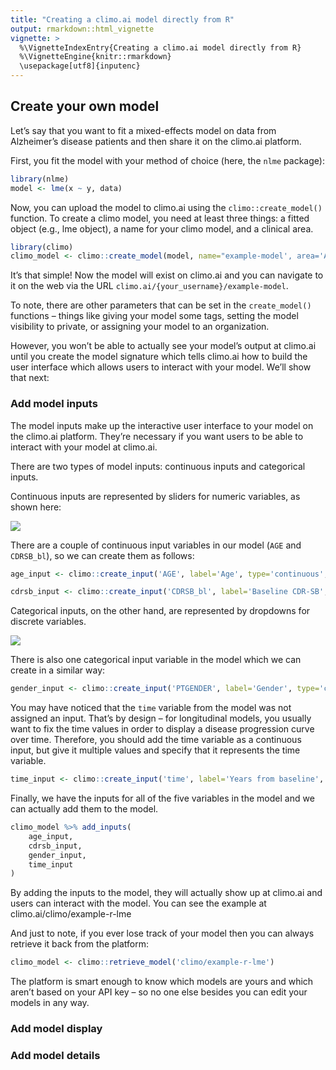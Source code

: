 ```yaml
---
title: "Creating a climo.ai model directly from R"
output: rmarkdown::html_vignette
vignette: >
  %\VignetteIndexEntry{Creating a climo.ai model directly from R}
  %\VignetteEngine{knitr::rmarkdown}
  \usepackage[utf8]{inputenc}
---
```


## Create your own model

Let's say that you want to fit a mixed-effects model on data from Alzheimer's disease patients and then share it on the climo.ai platform.

First, you fit the model with your method of choice (here, the `nlme` package):

``` r
library(nlme)
model <- lme(x ~ y, data)
```

Now, you can upload the model to climo.ai using the `climo::create_model()` function. To create a climo model, you need at least three things: a fitted object (e.g., lme object), a name for your climo model, and a clinical area.

``` r
library(climo)
climo_model <- climo::create_model(model, name="example-model', area='Alzheimers Disease')
```

It's that simple! Now the model will exist on climo.ai and you can navigate to it on the web via the URL `climo.ai/{your_username}/example-model`.

To note, there are other parameters that can be set in the `create_model()` functions -- things like giving your model some tags, setting the model visibility to private, or assigning your model to an organization.

However, you won't be able to actually see your model's output at climo.ai until you create the model signature which tells climo.ai how to build the user interface which allows users to interact with your model. We'll show that next:

### Add model inputs

The model inputs make up the interactive user interface to your model on the climo.ai platform. They're necessary if you want users to be able to interact with your model at climo.ai.

There are two types of model inputs: continuous inputs and categorical inputs.

Continuous inputs are represented by sliders for numeric variables, as shown here:

![](man/figures/slider.png)

There are a couple of continuous input variables in our model (`AGE` and `CDRSB_bl`), so we can create them as follows:

``` r
age_input <- climo::create_input('AGE', label='Age', type='continuous', min=50, max=90, step=1, initial=70)

cdrsb_input <- climo::create_input('CDRSB_bl', label='Baseline CDR-SB', type='continuous', min=0, max=10, step=0.5, initial=2.5)
```

Categorical inputs, on the other hand, are represented by dropdowns for discrete variables.

![](man/figures/dropdown.png)

There is also one categorical input variable in the model which we can create in a similar way:

``` r
gender_input <- climo::create_input('PTGENDER', label='Gender', type='categorical', options=c('Male','Female'), initial='Female')
```

You may have noticed that the `time` variable from the model was not assigned an input. That's by design -- for longitudinal models, you usually want to fix the time values in order to display a disease progression curve over time. Therefore, you should add the time variable as a continuous input, but give it multiple values and specify that it represents the time variable.

``` r
time_input <- climo::create_input('time', label='Years from baseline', type='continuous', options=c(0, 0.5, 1, 1.5, 2), is_time=TRUE)
```

Finally, we have the inputs for all of the five variables in the model and we can actually add them to the model.

``` r
climo_model %>% add_inputs(
    age_input,
    cdrsb_input,
    gender_input,
    time_input
)
```

By adding the inputs to the model, they will actually show up at climo.ai and users can interact with the model. You can see the example at climo.ai/climo/example-r-lme

And just to note, if you ever lose track of your model then you can always retrieve it back from the platform:

``` r
climo_model <- climo::retrieve_model('climo/example-r-lme')
```

The platform is smart enough to know which models are yours and which aren't based on your API key -- so no one else besides you can edit your models in any way.

### Add model display

### Add model details



